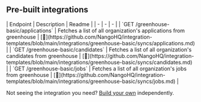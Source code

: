 
## Pre-built integrations

<AccordionGroup>


<Accordion title="Others">
| Endpoint | Description | Readme |
| - | - | - |
| `GET /greenhouse-basic/applications` | Fetches a list of all organization's applications from greenhouse | [🔗](https://github.com/NangoHQ/integration-templates/blob/main/integrations/greenhouse-basic/syncs/applications.md) |
| `GET /greenhouse-basic/candidates` | Fetches a list of all organization's candidates from greenhouse | [🔗](https://github.com/NangoHQ/integration-templates/blob/main/integrations/greenhouse-basic/syncs/candidates.md) |
| `GET /greenhouse-basic/jobs` | Fetches a list of all organization's jobs from greenhouse | [🔗](https://github.com/NangoHQ/integration-templates/blob/main/integrations/greenhouse-basic/syncs/jobs.md) |
</Accordion>

</AccordionGroup>

<Tip>Not seeing the integration you need? [Build your own](https://docs.nango.dev/guides/custom-integrations/overview) independently.</Tip>
